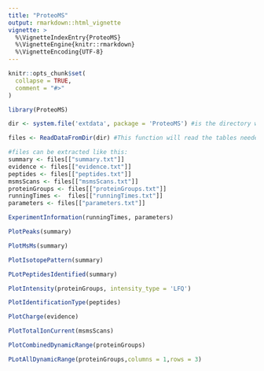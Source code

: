 ```yaml
---
title: "ProteoMS"
output: rmarkdown::html_vignette
vignette: >
  %\VignetteIndexEntry{ProteoMS}
  %\VignetteEngine{knitr::rmarkdown}
  %\VignetteEncoding{UTF-8}
---
```


```r
knitr::opts_chunk$set(
  collapse = TRUE,
  comment = "#>"
)
```

```r
library(ProteoMS)
```

```r
dir <- system.file('extdata', package = 'ProteoMS') #is the directory with the output of the MaxQuant analysis.

files <- ReadDataFromDir(dir) #This function will read the tables needed for creating the outputs.

#files can be extracted like this:
summary <- files[["summary.txt"]]
evidence <- files[["evidence.txt"]]
peptides <- files[["peptides.txt"]]
msmsScans <- files[["msmsScans.txt"]]  
proteinGroups <- files[["proteinGroups.txt"]]
runningTimes <-  files[["runningTimes.txt"]]
parameters <- files[["parameters.txt"]]
```


```r
ExperimentInformation(runningTimes, parameters) 
```



```r
PlotPeaks(summary)
```


```r
PlotMsMs(summary)
```


```r
PlotIsotopePattern(summary)
```


```r
PLotPeptidesIdentified(summary)
```

```r

PlotIntensity(proteinGroups, intensity_type = 'LFQ')

```



```r
PlotIdentificationType(peptides)
```


```r
PlotCharge(evidence)
```

```r
PlotTotalIonCurrent(msmsScans)
```

```r
PlotCombinedDynamicRange(proteinGroups)
```

```r
PLotAllDynamicRange(proteinGroups,columns = 1,rows = 3)
```


